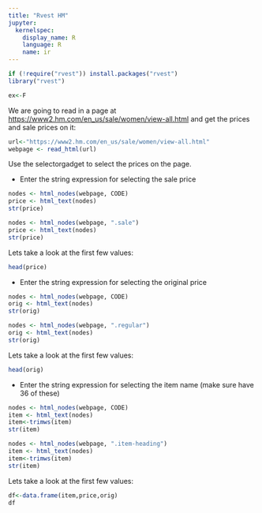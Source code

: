 ```yaml
---
title: "Rvest HM"
jupyter:
  kernelspec:
    display_name: R
    language: R
    name: ir
---
```


```r
if (!require("rvest")) install.packages("rvest")
library("rvest")
```

```r
ex<-F
```

We are going to read in a page at [https://www2.hm.com/en_us/sale/women/view-all.html](https://www2.hm.com/en_us/sale/women/view-all.html) and get the prices and sale prices on it:

```r
url<-"https://www2.hm.com/en_us/sale/women/view-all.html"
webpage <- read_html(url)
```

Use the selectorgadget to select the prices on the page.

- Enter the string expression for selecting the sale price 
```r
nodes <- html_nodes(webpage, CODE)
price <- html_text(nodes)
str(price)
```
```r
nodes <- html_nodes(webpage, ".sale")
price <- html_text(nodes)
str(price)
```

Lets take a look at the first few values:

```r
head(price)
```

- Enter the string expression for selecting the original price 
```r
nodes <- html_nodes(webpage, CODE)
orig <- html_text(nodes)
str(orig)
```
```r
nodes <- html_nodes(webpage, ".regular")
orig <- html_text(nodes)
str(orig)
```

Lets take a look at the first few values:

```r
head(orig)
```

- Enter the string expression for selecting the item name (make sure have 36 of these)
```r
nodes <- html_nodes(webpage, CODE)
item <- html_text(nodes)
item<-trimws(item)
str(item)
```
```r
nodes <- html_nodes(webpage, ".item-heading")
item <- html_text(nodes)
item<-trimws(item)
str(item)
```

Lets take a look at the first few values:

```r
df<-data.frame(item,price,orig)
df
```
